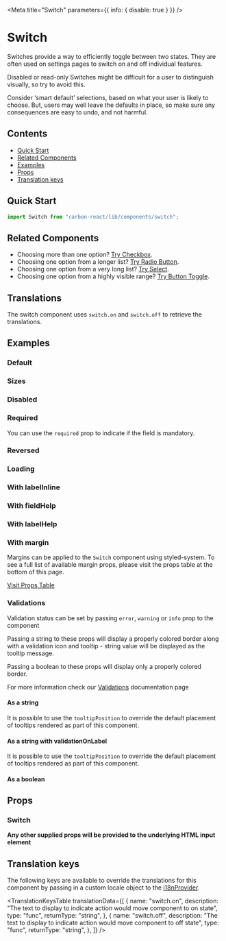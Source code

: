 

<Meta title="Switch" parameters={{ info: { disable: true } }} />

# Switch

Switches provide a way to efficiently toggle between two states. They are often used on settings pages to switch on and off individual features.

Disabled or read-only Switches might be difficult for a user to distinguish visually, so try to avoid this.

Consider ‘smart default’ selections, based on what your user is likely to choose. But, users may well leave the defaults in place, so make sure any consequences are easy to undo, and not harmful.

## Contents

- [Quick Start](#quick-start)
- [Related Components](#related-components)
- [Examples](#examples)
- [Props](#props)
- [Translation keys](#translation-keys)

## Quick Start

```javascript
import Switch from "carbon-react/lib/components/switch";
```

## Related Components

- Choosing more than one option? [Try Checkbox](/?path=/docs/experimental-checkbox--default-story "Checkbox").
- Choosing one option from a longer list? [Try Radio Button](/?path=/docs/experimental-radiobutton--default "Radio Button").
- Choosing one option from a very long list? [Try Select](?path=/docs/select--default-story "Select").
- Choosing one option from a highly visible range? [Try Button Toggle](/?path=/story/button-toggle--default "Button Toggle").

## Translations

The switch component uses `switch.on` and `switch.off` to retrieve the translations.

## Examples

### Default

<Canvas>
  <Story story={stories.Default} name="default" />
</Canvas>

### Sizes

<Canvas>
  <Story story={stories.Sizes} name="sizes" />
</Canvas>

### Disabled

<Canvas>
  <Story story={stories.Disabled} name="disabled" />
</Canvas>

### Required

You can use the `required` prop to indicate if the field is mandatory.

<Canvas>
  <Story story={stories.Required} name="Required" />
</Canvas>

### Reversed

<Canvas>
  <Story story={stories.Reversed} name="reversed" />
</Canvas>

### Loading

<Canvas>
  <Story story={stories.Loading} name="loading" />
</Canvas>

### With labelInline

<Canvas>
  <Story story={stories.WithLabelInline} name="With labelInline" />
</Canvas>

### With fieldHelp

<Canvas>
  <Story story={stories.WithFieldHelp} name="with fieldHelp" />
</Canvas>

### With labelHelp

<Canvas>
  <Story story={stories.WithLabelHelp} name="with labelHelp" />
</Canvas>

### With margin

Margins can be applied to the `Switch` component using styled-system. To see a full list of available margin props,
please visit the props table at the bottom of this page.

[Visit Props Table](#props)

<Canvas>
  <Story story={stories.WithMargin} name="with margin" />
</Canvas>

### Validations

Validation status can be set by passing `error`, `warning` or `info` prop to the component

Passing a string to these props will display a properly colored border along with a validation icon and tooltip - string value will be displayed as the tooltip message.

Passing a boolean to these props will display only a properly colored border.

For more information check our [Validations](?path=/docs/documentation-validations--page "Validations") documentation page

#### As a string

<Canvas>
  <Story
    story={stories.ValidationString}
    name="single switch - string validation"
  />
</Canvas>

It is possible to use the `tooltipPosition` to override the default placement of tooltips rendered as part of this component.

<Canvas>
  <Story
    story={stories.ValidationStringTooltip}
    name="single switch - string validation - tooltipPosition overriden"
  />
</Canvas>

#### As a string with validationOnLabel

<Canvas>
  <Story
    story={stories.ValidationStringLabel}
    name="single switch - string validation - validationOnLabel"
  />
</Canvas>

It is possible to use the `tooltipPosition` to override the default placement of tooltips rendered as part of this component.

<Canvas>
  <Story
    story={stories.ValidationStringLabelTooltip}
    name="single switch - string validation - validationOnLabel - tooltipPosition overriden"
  />
</Canvas>

#### As a boolean

<Canvas>
  <Story
    story={stories.ValidationBoolean}
    name="single switch - boolean validation"
  />
</Canvas>

## Props

### Switch

<StyledSystemProps of={Switch} noHeader margin />

**Any other supplied props will be provided to the underlying HTML input element**

## Translation keys

The following keys are available to override the translations for this component by passing in a custom locale object to the
[i18nProvider](https://carbon.sage.com/?path=/story/documentation-i18n--page).

<TranslationKeysTable
  translationData={[
    {
      name: "switch.on",
      description:
        "The text to display to indicate action would move component to on state",
      type: "func",
      returnType: "string",
    },
    {
      name: "switch.off",
      description:
        "The text to display to indicate action would move component to off state",
      type: "func",
      returnType: "string",
    },
  ]}
/>
